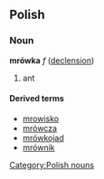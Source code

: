 ==Polish==
===Noun===
'''mrówka''' ''f'' ([[Wiktionary Appendix:Polish hard feminine noun declension|declension]]) 
# ant

====Derived terms====
* [[mrowisko]]
* [[mrówcza]]
* [[mrówkojad]]
* [[mrównik]]

[[Category:Polish nouns]]